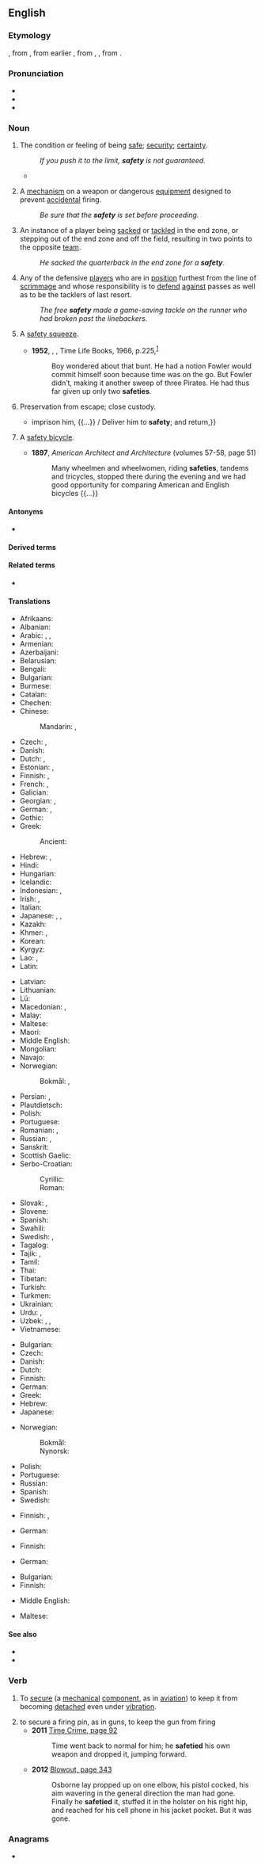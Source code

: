 ==English==
{{wikipedia|dab=safety (disambiguation)|safety}}

===Etymology===
{{inh+|en|enm|savete}}, from {{der|en|fro|sauveté}}, from earlier {{m|fro|salvetet}}, from {{der|en|ML.|salvitās}}, {{m|la|salvitātem}}, from {{der|en|la|salvus}}.

===Pronunciation===
* {{IPA|en|/ˈseɪfti/}}
* {{audio|en|en-us-safety.ogg|Audio (US)}}
* {{rhymes|en|eɪfti|s=2}}

===Noun===
{{en-noun|~}}

# The condition or feeling of being [[safe]]; [[security]]; [[certainty]].
#: ''If you push it to the limit, '''safety''' is not guaranteed.''
#* {{quote-av|en||date=May 15 2016|{{w|John Oliver}}|{{w|Last Week Tonight with John Oliver}}|3|12|episode=911|network=HBO||Oh, oh! “Go to '''safety'''”! Why didn’t I think of that⁉ Here I am in danger when, really, I could simply be going to '''safety'''! I shouldn’t have wasted your time by calling in the first place!}}
# {{lb|en|mechanics}} A [[mechanism]] on a weapon or dangerous [[equipment]] designed to prevent [[accidental]] firing.
#: ''Be sure that the '''safety''' is set before proceeding.''
# {{lb|en|American football}} An instance of a player being [[sacked]] or [[tackled]] in the end zone, or stepping out of the end zone and off the field, resulting in two points to the opposite [[team]].
#: ''He sacked the quarterback in the end zone for a '''safety'''.''
# {{lb|en|American football}} Any of the defensive [[players]] who are in [[position]] furthest from the line of [[scrimmage]] and whose responsibility is to [[defend]] [[against]] passes as well as to be the tacklers of last resort.
#: ''The free '''safety''' made a game-saving tackle on the runner who had broken past the linebackers.''
# {{lb|en|baseball}} A [[safety squeeze]].
#* '''1952''', {{w|Bernard Malamud}}, ''{{w|The Natural}}'', Time Life Books, 1966, p.{{nbsp}}225,<sup>[https://archive.org/details/thenatural00mala]</sup>
#*: Boy wondered about that bunt. He had a notion Fowler would commit himself soon because time was on the go. But Fowler didn’t, making it another sweep of three Pirates. He had thus far given up only two '''safeties'''.
# Preservation from escape; close custody.
#* {{RQ:Shakespeare King John|IV|2|text={{...}} imprison him, {{...}} / Deliver him to '''safety'''; and return,}}
# {{lb|en|dated}} A [[safety bicycle]].
#* '''1897''', ''American Architect and Architecture'' (volumes 57-58, page 51)
#*: Many wheelmen and wheelwomen, riding '''safeties''', tandems and tricycles, stopped there during the evening and we had good opportunity for comparing American and English bicycles {{...}}

====Antonyms====
* {{l|en|danger}}

====Derived terms====
{{col4|en
|biosafety
|certified safety professional
|child safety seat
|cybersafety
|e-safety
|elfin safety
|free safety
|insafety
|nanosafety
|occupational safety and health
|safety belt
|safety bicycle
|safety boot
|safety cage
|safety call
|safety car
|safety catch
|safety chain
|safety coffin
|safety factor
|safety glass
|safety glasses
|safety helmet
|safety in numbers
|safety island
|safetyism
|safety lamp
|safety match
|safety measures
|safety mechanism
|safety net
|safety of shadows
|safety pin
|safety razor
|safety reflector
|safety school
|safety scissors
|safety shoe
|safety squeeze
|safety stock
|safety tube
|safety valve
|safety-conscious
|safety-deposit box
|strong safety
|supersafety
|type safety
|unsafety
|virtual safety car
}}

====Related terms====
* {{l|en|safe}}

====Translations====
{{trans-top|condition or feeling of being safe}}
* Afrikaans: {{t|af|sekuriteit}}
* Albanian: {{t+|sq|siguri|f}}
* Arabic: {{t|ar|أَمْن|m}}, {{t|ar|أَمَان|f}}, {{t|ar|سَلَامَة|f}}
* Armenian: {{t+|hy|ապահովություն|sc=Armn}}
* Azerbaijani: {{t+|az|təhlükəsizlik}}
* Belarusian: {{t|be|бяспе́ка|f|sc=Cyrl}}
* Bengali: {{t|bn|নিরাপত্তা}}
* Bulgarian: {{t+|bg|безопа́сност|f|sc=Cyrl}}
* Burmese: {{t-needed|my}}
* Catalan: {{t+|ca|seguretat|f}}
* Chechen: {{t-needed|ce}}
* Chinese:
*: Mandarin: {{t+|cmn|安全|tr=ānquán|sc=Hani}}, {{t+|cmn|安全性|tr=ānquánxìng|sc=Hani}}
* Czech: {{t+|cs|bezpečí|n}}, {{t+|cs|bezpečnost|f}}
* Danish: {{t|da|sikkerhed|c}}
* Dutch: {{t+|nl|zekerheid|f}}, {{t+|nl|veiligheid|f}}
* Estonian: {{t|et|ohutus}}, {{t|et|turvalisus}}
* Finnish: {{t+|fi|turvallisuus}}, {{t+|fi|turva}}
* French: {{t+|fr|sécurité|f}}, {{t+|fr|sûreté|f}}
* Galician: {{t+|gl|seguridade|f}}
* Georgian: {{t|ka|დაცულობა|sc=Geor}}, {{t|ka|უსაფრთხოება|sc=Geor}}
* German: {{t+|de|Sicherheit|f}}, {{t|de|Gefahrlosigkeit|f}}
* Gothic: {{t|got|𐍄𐌿𐌻𐌲𐌹𐌸𐌰|f}}
* Greek: {{t+|el|ασφάλεια|f}}
*: Ancient: {{t|grc|ἀσφάλεια|f}}
* Hebrew: {{t+|he|בִּטָחוֹן|m|tr=bitakhón}}, {{t|he|בְּטִיחוּת|f|tr=betihut}}
* Hindi: {{t+|hi|सुरक्षा|f}}
* Hungarian: {{t+|hu|biztonság}}
* Icelandic: {{t+|is|öryggi|n}}
* Indonesian: {{t+|id|keselamatan}}, {{t+|id|keamanan}}
* Irish: {{t|ga|tearmann|m}}, {{t|ga|sábháilteacht|f}}
* Italian: {{t+|it|sicurezza|f}}
* Japanese: {{t+|ja|安全|tr=[[あんぜん]], anzen}}, {{t+|ja|安全|tr=あんぜん, anzen|sc=Jpan}}, {{t+|ja|安全性|tr=あんぜんせい, anzensei|sc=Jpan}}
* Kazakh: {{t|kk|қауіпсіздік|sc=Cyrl}}
* Khmer: {{t+|km|និរន្តរាយ}}, {{t+|km|សន្តិសុខ}}
* Korean: {{t+|ko|안전}}
* Kyrgyz: {{t+|ky|коопсуздук|sc=Cyrl}}
* Lao: {{t|lo|ຄວາມປອດໄພ}}, {{t|lo|ປອດໄພ}}
* Latin: {{t+|la|securitas|f}}
{{trans-mid}}
* Latvian: {{t|lv|drošība|f}}
* Lithuanian: {{t|lt|saugumas|m}}
* Lü: {{t-needed|khb}}
* Macedonian: {{t|mk|бе́збедност|f}}, {{t|mk|си́гурност|f}}
* Malay: {{t+|ms|keselamatan}}
* Maltese: {{t|mt|sigurtà|f}}
* Maori: {{t|mi|whakarurutanga}}
* Middle English: {{t|enm|savete}}
* Mongolian: {{t|mn|[[аюул|аюулгүй]] [[байдал]]|sc=Cyrl}}
* Navajo: {{t|nv|tʼáá hasih}}
* Norwegian:
*: Bokmål: {{t+|nb|sikkerhet|m|f}}, {{t+|nb|trygghet|m|f}}
* Persian: {{t+|fa|امنیت|tr=amniyyat|sc=fa-Arab}}, {{t+|fa|ایمنی|tr=imeni|sc=fa-Arab}}
* Plautdietsch: {{t|pdt|Sechaheit|f}}
* Polish: {{t+|pl|bezpieczeństwo|n}}
* Portuguese: {{t+|pt|segurança|f}}
* Romanian: {{t+|ro|siguranță|f}}, {{t+|ro|securitate|f}}
* Russian: {{t+|ru|безопа́сность|f}}, {{t+|ru|сохра́нность|f}}
* Sanskrit: {{t|sa|सुरक्षा|f}}
* Scottish Gaelic: {{t|gd|sàbhailteachd|f}}
* Serbo-Croatian:
*: Cyrillic: {{t|sh|сигурност|f}}
*: Roman: {{t+|sh|sigurnost|f}}
* Slovak: {{t|sk|bezpečie|n}}, {{t|sk|bezpečnosť|f}}
* Slovene: {{t|sl|varnost|f}}
* Spanish: {{t+|es|seguridad|f}}
* Swahili: {{t+|sw|usalama|c14}}
* Swedish: {{t+|sv|säkerhet|c}}, {{t+|sv|trygghet|c}}
* Tagalog: {{t|tl|kaligtasan}}
* Tajik: {{t+|tg|бехатарӣ|sc=Cyrl}}, {{t+|tg|амният|sc=Cyrl}}
* Tamil: {{t+|ta|பாதுகாப்பு}}
* Thai: {{t+|th|ความปลอดภัย|tr=kwaam-bplòt-pai}}
* Tibetan: {{t-needed|bo}}
* Turkish: {{t+|tr|güvenlik}}
* Turkmen: {{t|tk|ygtybarlylyk}}
* Ukrainian: {{t+|uk|безпе́ка|f|sc=Cyrl}}
* Urdu: {{t|ur|زامن|tr=zāman|sc=ur-Arab}}, {{t+|ur|حفاظت|f|tr=hifāzat|sc=ur-Arab}}
* Uzbek: {{t+|uz|xavfsizlik}}, {{t+|uz|bexatarlik}}, {{t|uz|taʻminot}}
* Vietnamese: {{t+|vi|an toàn}}
{{trans-bottom}}

{{trans-top|mechanism to prevent accidental firing}}
* Bulgarian: {{t+|bg|предпазител|m}}
* Czech: {{t+|cs|pojistka|f}}
* Danish: {{t|da|sikring|c}}
* Dutch: {{t+|nl|veiligheidspal}}
* Finnish: {{t+|fi|varmistin}}
* German: {{t|de|Griffsicherung|f}}
* Greek: {{t+|el|ασφάλεια|f}}
* Hebrew: {{t+|he|נצרה|f|tr=nitsra}}
* Japanese: {{t|ja|安全装置|tr=あんぜんそうち, anzen sōchi}}
{{trans-mid}}
* Norwegian:
*: Bokmål: {{t+|nb|sikring|m}}
*: Nynorsk: {{t|nn|sikring|f}}
* Polish: {{t+|pl|zabezpieczenie|n}}
* Portuguese: {{t|pt|[[dispositivo]] [[de]] [[segurança]]|m}}
* Russian: {{t+|ru|предохрани́тель|m}}
* Spanish: {{t+|es|seguro|m}}
* Swedish: {{t+|sv|säkring|c}}
{{trans-bottom}}

{{trans-top|American football: instance of a player being sacked or tackled in the end zone}}
* Finnish: {{t+|fi|safety}}, {{t+|fi|oma maali}}
{{trans-mid}}
* German: {{t+|de|Safety|m}}
{{trans-bottom}}

{{trans-top|American football: defensive player}}
* Finnish: {{t|fi|takapuolustaja}}
{{trans-mid}}
* German: {{t+|de|Safety|m}}
{{trans-bottom}}

{{trans-top|preservation from escape; close custody}}
* Bulgarian: {{t+|bg|арест|m}}
* Finnish: {{t+|fi|vankeus}}
{{trans-mid}}
* Middle English: {{t|enm|savete}}
{{trans-bottom}}

{{trans-see|safety bicycle}}

{{checktrans-top}}
* Maltese: {{t-check|mt|sigurtà|f}}
{{trans-mid}}
{{trans-bottom}}

====See also====
* {{l|en|security}}
* {{l|en|secure}}

===Verb===
{{en-verb}}

# {{lb|en|transitive}} To [[secure]] (a [[mechanical]] [[component]], as in [[aviation]]) to keep it from becoming [[detach]]ed even under [[vibration]].
# to secure a firing pin, as in guns, to keep the gun from firing
#* '''2011''' [https://books.google.ca/books?id=rT4Al0nhvjgC&pg=PA92 Time Crime, page 92]
#*: Time went back to normal for him; he '''safetied''' his own weapon and dropped it, jumping forward.
#* '''2012''' [https://books.google.ca/books?id=il8ICBDt42cC&pg=PT343 Blowout, page 343]
#*: Osborne lay propped up on one elbow, his pistol cocked, his aim wavering in the general direction the man had gone. Finally he '''safetied''' it, stuffed it in the holster on his right hip, and reached for his cell phone in his jacket pocket. But it was gone.

===Anagrams===
* {{anagrams|en|a=aefsty|Tesfay}}